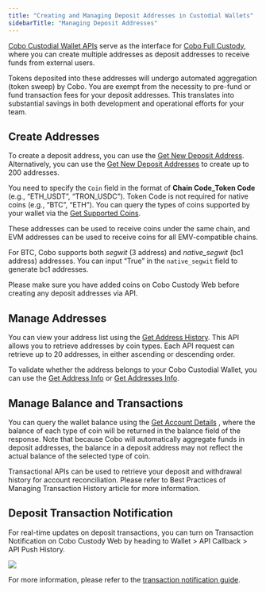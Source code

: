 ```yaml
---
title: "Creating and Managing Deposit Addresses in Custodial Wallets"
sidebarTitle: "Managing Deposit Addresses"
---
```


[Cobo Custodial Wallet APIs](/api-references/custody-wallet) serve as the interface for [Cobo Full Custody](/overview/custodial-wallet), where you can create multiple addresses as deposit addresses to receive funds from external users.

Tokens deposited into these addresses will undergo automated aggregation (token sweep) by Cobo. You are exempt from the necessity to pre-fund or fund transaction fees for your deposit addresses. This translates into substantial savings in both development and operational efforts for your team.

## Create Addresses

To create a deposit address, you can use the [Get New Deposit Address](/api-references/custody-wallet/new_address). Alternatively, you can use the [Get New Deposit Addresses](/api-references/custody-wallet/new_addresses) to create up to 200 addresses.

You need to specify the `Coin` field in the format of **Chain Code_Token Code** (e.g., “ETH_USDT”, “TRON_USDC”). Token Code is not required for native coins (e.g., “BTC”, “ETH”). You can query the types of coins supported by your wallet via the [Get Supported Coins](/api-references/custody-wallet/get_supported_coins).

These addresses can be used to receive coins under the same chain, and EVM addresses can be used to receive coins for all EMV-compatible chains.

For BTC, Cobo supports both _segwit_ (3 address) and _native_segwit_ (bc1 address) addresses. You can input “True”  in the `native_segwit` field to generate bc1 addresses.

Please make sure you have added coins on Cobo Custody Web before creating any deposit addresses via API.

## Manage Addresses

You can view your address list using the [Get Address History](/api-references/custody-wallet/address_history). This API allows you to retrieve addresses by coin types. Each API request can retrieve up to 20 addresses, in either ascending or descending order.

To validate whether the address belongs to your Cobo Custodial Wallet, you can use the [Get Address Info](/api-references/custody-wallet/address_info) or [Get Addresses Info](/api-references/custody-wallet/addresses_info).

## Manage Balance and Transactions

You can query the wallet balance using the [Get Account Details](/api-references/custody-wallet/org_info) , where the balance of each type of coin will be returned in the balance field of the response. Note that because Cobo will automatically aggregate funds in deposit addresses, the balance in a deposit address may not reflect the actual balance of the selected type of coin.

Transactional APIs can be used to retrieve your deposit and withdrawal history for account reconciliation. Please refer to <Tooltip tip="Coming Soon">Best Practices of Managing Transaction History</Tooltip> article for more information.

## Deposit Transaction Notification

For real-time updates on deposit transactions, you can turn on Transaction Notification on Cobo Custody Web by heading to Wallet > API Callback > API Push History.

<img src="/images/pendingpushEN.png" />

For more information, please refer to the [transaction notification guide](/api-references/development/transaction-notification).
